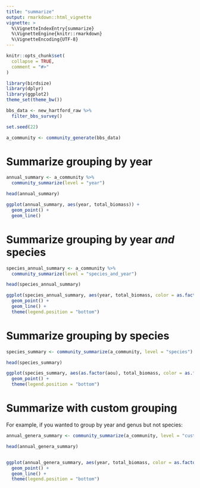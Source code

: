 ```yaml
---
title: "summarize"
output: rmarkdown::html_vignette
vignette: >
  %\VignetteIndexEntry{summarize}
  %\VignetteEngine{knitr::rmarkdown}
  %\VignetteEncoding{UTF-8}
---
```


```r
knitr::opts_chunk$set(
  collapse = TRUE,
  comment = "#>"
)
```

```r
library(birdsize)
library(dplyr)
library(ggplot2)
theme_set(theme_bw())
```


```r
bbs_data <- new_hartford_raw %>%
  filter_bbs_survey()

set.seed(22)

a_community <- community_generate(bbs_data)

```

# Summarize grouping by year

```r

annual_summary <- a_community %>%
  community_summarize(level = "year")

head(annual_summary)

ggplot(annual_summary, aes(year, total_biomass)) + 
  geom_point() +
  geom_line()
```

# Summarize grouping by year *and* species

```r


species_annual_summary <- a_community %>%
  community_summarize(level = "species_and_year")

head(species_annual_summary)

ggplot(species_annual_summary, aes(year, total_biomass, color = as.factor(aou))) + 
  geom_point() +
  geom_line() +
  theme(legend.position = "bottom")
```

# Summarize grouping by species

```r

species_summary <- community_summarize(a_community, level = "species")

head(species_summary)

ggplot(species_summary, aes(as.factor(aou), total_biomass, color = as.factor(aou))) + 
  geom_point() +
  theme(legend.position = "bottom")

```

# Summarize with custom grouping

For example, if you wanted to group by year and genus but not species:

```r

annual_genera_summary <- community_summarize(a_community, level = "custom", id_vars = c("year", "genus"))

head(annual_genera_summary)


ggplot(annual_genera_summary, aes(year, total_biomass, color = as.factor(genus))) + 
  geom_point() +
  geom_line() +
  theme(legend.position = "bottom")
```

